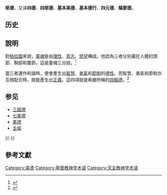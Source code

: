'''枢德'''，又译'''四德'''、'''四枢德'''、'''基本美德'''、'''基本德行'''、'''四元德'''、'''樞要德'''。{{Citation needed|基督教神学將[[伦理|伦理]]道德归纳为四种基本道德、五种品德與七种美德，即：禮德（[[理智|理智]]）、智德（[[信智|信智]]）信德（[[誠實|誠實]]）、仁德（[[倫理|倫理]]）、义德（[[正義|正義]]）、勇德（[[勇敢|勇敢]]）和节[[德|德]]（[[节制|节制]]）。|time=2020-10-02}}

== 历史 ==

== 說明 ==
對[[柏拉圖|柏拉圖]]來說，[[靈魂|靈魂]]是由[[理性|理性]]、[[意志|意志]]、[[慾望|慾望]]構成。他認為三者分別藏在人體的頭部、胸部和腹部，這是靈魂三分說。<ref>{{cite web |author1=樓繼中 |title=靈魂和諧 |url=http://terms.naer.edu.tw/detail/1315765/ |website=國家教育研究院 |publisher=中華民國教育部 |location=臺灣 |pages=2000年12月 |language=zh-hant |access-date=2020-07-11 |archive-date=2020-07-13 |archive-url=https://web.archive.org/web/20200713093521/http://terms.naer.edu.tw/detail/1315765/ |dead-url=no }}</ref>

當三者運作和諧時，便會產生出[[智慧|智慧]]、[[勇氣|勇氣]]和[[節制|節制]]的[[德性|德性]]。而智慧、勇氣和節制亦互相配合時，就能產生出[[正義|正義]]。這四項就是希臘所稱的[[四樞德|四樞德]]。<ref>{{cite book |author1=田中正人 |editor=齊藤哲也 |title=哲學超圖解 |date=2018年11月 |publisher=野人文化 |location=臺灣 |isbn=9789863843207 |edition=二版 |language=zh-hant}}</ref>

== 参见 ==
{{Portal box|基督教|天主教}}
* [[三超德|三超德]]
* [[七美德|七美德]]
* [[美德|美德]]
* [[五倫|五倫]]
{{-}}
{{七宗罪}}

==參考文獻==
{{reflist}}

[[Category:美德|Category:美德]]
[[Category:基督教神学术语|Category:基督教神学术语]]
[[Category:天主教神学术语|Category:天主教神学术语]]